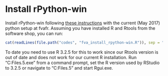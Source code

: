 <!-- howto_fva.md is generated from howto_fva.Rmd. Please edit that file -->

# Install rPython-win
Install rPython-win following 
[these instructions](https://github.com/cjgb/rPython-win)
with the current (May 2017) python setup at fvafr. 
Assuming you have installed R and Rtools from the software shop, you can run:

```r
cat(readLines(file.path("codes", "fva_install_rpython-win.R")), sep = "\n")
```
To date you need to use R 3.2.5 for this to work since our Rtools version is out
of date and does not work for our current R installation. 
Run "C:\Program Files\R\R-3.2.5\bin\x64\Rgui.exe" from a command prompt, set the 
R version used by RStudio to 3.2.5 or 
navigate to "C:\Program Files\R\R-3.2.5\bin\x64" and start Rgui.exe.

